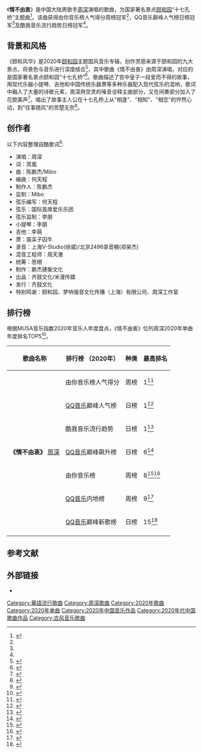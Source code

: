 {{Infobox song
| name       = 情不由衷
| cover      = File:Restrained_Love，single_of_Zhou_Shen,_October_2020.jpg
| type       = [[单曲|单曲]]
| artist     = [[周深|周深]]
| album      = 
| released   = {{Start date|2020|10|3}}
| format     =
* [[数位音乐下载|数字下载]]
| recorded   = 
| studio     = 
| venue      = 
| genre      = [[华语流行音乐|流行]]
| length     = {{Duration|m=4|s=06}}
| label      = 
| writer     = 
| lyricist   = 冥凰
| composer   = 
*陈鹏杰
*Mibo
| arranger   = 何天程
| producer   = 陈鹏杰
| chronology = [[周深|周深]]
| prev_title = [[我是你的谁|我是你的谁]]
| prev_year  = 2020
| next_title = [[幸福里_(歌曲)|幸福里]]
| next_year  = 2020
| misc       = {{Extra chronology
 | artist     = 周深非OST
 | type       = 单曲
 | prev_title = [[我是你的谁|我是你的谁]]
 | prev_year  = 2020
 | title      = 情不由衷
 | year       = 2020
 | next_title = [[资深庸才|资深庸才]]
 | next_year  = 2020
}}
}}

《'''情不由衷'''》是中国大陆男歌手[[周深|周深]]演唱的歌曲，为国家著名景点[[颐和园|颐和园]]“十七孔桥”主题曲<ref>{{cite web |title=周深《情不由衷》好评如潮齐鼓文化匠心打造《颐和风华》 |url=https://ent.china.com/music/top/11088318/20201013/38842645.html |website=中华网娱乐 |accessdate=2020-10-13 |archive-date=2020-10-21 |archive-url=https://web.archive.org/web/20201021061404/https://ent.china.com/music/top/11088318/20201013/38842645.html |dead-url=no }}</ref>。该曲获得由你音乐榜人气得分周榜冠军<ref name="youbang"/>，QQ音乐巅峰人气榜日榜冠军<ref name="data1003"/>及酷我音乐流行趋势日榜冠军<ref name="data1006"/>。

==背景和风格==
《颐和风华》是2020年[[颐和园|颐和园]]主题国风音乐专辑，创作灵感来源于颐和园的九大景点，将景色与音乐进行深度结合<ref>{{cite web |title=酷狗×颐和园跨界合作专辑《颐和风华》，上线一周横扫三大榜单 |url=http://www.xinhuayuqing.net/html/8bzd4p.html |website=新华舆情 |accessdate=2020-10-12 |archive-date=2020-10-18 |archive-url=https://web.archive.org/web/20201018025933/http://www.xinhuayuqing.net/html/8bzd4p.html |dead-url=no }}</ref>，其中歌曲《情不由衷》由周深演唱，对应的是国家著名景点颐和园“十七孔桥”<ref>{{cite web |title=张韶涵李玉刚周深为颐和园“发声” 《颐和风华》酷狗正式开售 |url=https://cn.chinadaily.com.cn/a/202010/09/WS5f7fff4ba3101e7ce972838f.html |website=中国日报中文网 |accessdate=2020-10-03 |archive-date=2020-10-18 |archive-url=https://web.archive.org/web/20201018210501/https://cn.chinadaily.com.cn/a/202010/09/WS5f7fff4ba3101e7ce972838f.html |dead-url=no }}</ref>。歌曲描述了宫中皇子一段爱而不得的故事，用现代乐器小提琴、吉他和中国传统乐器萧等多种乐器配入现代弦乐的混响，歌词中融入了大量的诗歌元素，周深用空灵的嗓音诠释主曲部分，又在间奏部分加入了花腔美声<ref>{{cite web |title=周深《情不由衷》好评如潮齐鼓文化匠心打造《颐和风华》 |url=http://ent.sdchina.com/show/4561319.html |website=中国山东网 |accessdate=2020-10-13 |archive-date=2020-10-18 |archive-url=https://web.archive.org/web/20201018071419/http://ent.sdchina.com/show/4561319.html |dead-url=no }}</ref>，唱出了故事主人公在十七孔桥上从"相逢"、"相知"、"相恋"的怦然心动，到"往事随风"的苦楚无奈<ref>{{cite web |title=张韶涵李玉刚周深为颐和园“发声” 《颐和风华》酷狗正式开售 |url=http://ent.cri.cn/20201009/53e1ee27-540a-198c-a537-d49dbc265f52.html |website=国际在线 |accessdate=2020-10-09 |archive-date=2020-10-18 |archive-url=https://web.archive.org/web/20201018131232/http://ent.cri.cn/20201009/53e1ee27-540a-198c-a537-d49dbc265f52.html |dead-url=no }}</ref>。

==创作者==
以下内容整理自酷歌词<ref>{{cite web |title=情不由衷 |url=https://www.kugeci.com/song/9yebg6jC |website=酷歌词 |accessdate=2020-10-18 |archive-date=2020-10-19 |archive-url=https://web.archive.org/web/20201019100407/https://www.kugeci.com/song/9yebg6jC |dead-url=no }}</ref>:

{{Div col}}
*演唱：周深
*词：冥凰
*曲：陈鹏杰/Mibo
*编曲：何天程
*制作人：陈鹏杰
*监制：Mibo
*弦乐编写：何天程
*弦乐：国际首席爱乐乐团
*弦乐监制：李朋
*小提琴：李朋
*吉他：李萌
*萧：笛呆子囚牛
*录音：上海V-Studio(徐威)/北京2496录音棚(郑昊杰)
*混音工程师：周天澈
*统筹：思栩
*制作：鹏杰建衡文化
*出品：齐鼓文化/米漫传媒
*发行：齐鼓文化
*特别鸣谢：颐和园、梦响强音文化传播（上海）有限公司、周深工作室
{{div col end}}

== 排行榜 ==
根据MUSA音乐指数2020年音乐人年度盘点，《情不由衷》位列周深2020年单曲年度排名TOP5<ref>{{cite web |title=#MUSA音乐指数# #周深年度最受欢迎歌手# |url=https://weibo.com/7279297760/JDab299q9 |website=微博 |publisher=娱乐哔哔机 |accessdate=2021-01-14}}</ref>。
{| class="wikitable plainrowheaders sortable" style="text-align:center"
|-
! scope="col"| 歌曲名称
! scope="col"| 排行榜
（2020年）
! scope="col"| 种类
! scope="col"| 最高排名
|-
|rowspan="7"|'''《情不由衷》'''
[[周深|周深]]
! scope="row"| 由你音乐榜人气得分
|周榜
|1<ref name="youbang">{{cite web |title=#由你音乐榜#2020年第41期榜单五大维度TOP1公布！ |url=https://www.weibo.com/6733257358/JpVkV8uto |website=由你音乐榜的微博 |accessdate=2020-10-19 |archive-date=2020-10-24 |archive-url=https://web.archive.org/web/20201024065622/https://www.weibo.com/6733257358/JpVkV8uto |dead-url=no }}</ref>
|-
! scope="row"| [[QQ音乐|QQ音乐]]巅峰人气榜
|日榜
|1<ref name="data1003">{{cite web |title=【10月3日】 |url=https://weibo.com/7368369618/Jnwket9Jy |website=周深数据播报站的微博 |accessdate=2020-10-03 |archive-date=2020-10-22 |archive-url=https://web.archive.org/web/20201022232431/https://weibo.com/7368369618/Jnwket9Jy |dead-url=no }}</ref>
|-
! scope="row"| 酷我音乐流行趋势
|日榜
|1<ref name="data1006">{{cite web |title=【10月6日】 |url=https://weibo.com/7368369618/JnZ10kFV5 |website=周深数据播报站的微博 |accessdate=2020-10-06 |archive-date=2020-10-22 |archive-url=https://web.archive.org/web/20201022023459/https://weibo.com/7368369618/JnZ10kFV5 |dead-url=no }}</ref>
|-
! scope="row"| [[QQ音乐|QQ音乐]]巅峰飙升榜
|日榜
|6<ref name="data1004">{{cite web |title=【10月4号】 |url=https://weibo.com/7368369618/Jnwket9Jy |website=周深数据播报站的微博 |accessdate=2020-10-04 |archive-date=2020-10-22 |archive-url=https://web.archive.org/web/20201022232431/https://weibo.com/7368369618/Jnwket9Jy |dead-url=no }}</ref>
|-
! scope="row"| 由你音乐榜
|周榜
|8<ref>{{cite web |title=2020年第40期#由你音乐榜##由你音乐榜TOP10#榜单来袭 |url=https://www.weibo.com/6733257358/JoPkEzWRT |website=由你音乐榜的微博 |accessdate=2020-10-12 |archive-date=2020-10-21 |archive-url=https://web.archive.org/web/20201021150839/https://www.weibo.com/6733257358/JoPkEzWRT |dead-url=no }}</ref><ref>{{cite web |title=情不由衷 |url=https://yobang.tencentmusic.com/#/detail/3058499 |website=由你音乐榜 |accessdate=2021-01-11 |archive-date=2019-05-20 |archive-url=https://web.archive.org/web/20190520044718/https://yobang.tencentmusic.com/#/detail/3058499 |dead-url=no }}</ref>
|-
! scope="row"| [[QQ音乐|QQ音乐]]内地榜
|周榜
|9<ref>{{cite web |url=https://y.qq.com/n/yqq/toplist/5.html#t1=2020&t2=41&t3=song&t4=1&t5=1 |script-title=QQ音乐内地榜 2020.10.2 - 10.8 |work=QQ音乐 |accessdate= |language=zh-cn |deadurl=yes |archiveurl=https://archive.today/20181231211438/https://y.qq.com/n/yqq/toplist/5.html%23t1=2018&t2=21&t3=song&t4=30&t5=1#t1=2020&t2=41&t3=song&t4=1&t5=1 |archivedate=2018-12-31 }}</ref>
|-
! scope="row"| [[QQ音乐|QQ音乐]]巅峰新歌榜
|日榜
|15<ref name="data1005">{{cite web |title=【10月6日补10月5日】 |url=https://weibo.com/7368369618/JnVAJpppt |website=周深数据播报站的微博 |accessdate=2020-10-06 |archive-date=2020-10-24 |archive-url=https://web.archive.org/web/20201024080513/https://weibo.com/7368369618/JnVAJpppt |dead-url=no }}</ref>
|-
|}

==参考文献==
{{Reflist|25em}}

==外部链接==
*{{YouTube|dd-L9hfwsYg|音频}}

{{周深}}

[[Category:華語流行歌曲|Category:華語流行歌曲]]
[[Category:周深歌曲|Category:周深歌曲]]
[[Category:2020年歌曲|Category:2020年歌曲]]
[[Category:2020年单曲|Category:2020年单曲]]
[[Category:2020年中国音乐作品|Category:2020年中国音乐作品]]
[[Category:2020年代中国歌曲作品|Category:2020年代中国歌曲作品]]
[[Category:古风音乐歌曲|Category:古风音乐歌曲]]